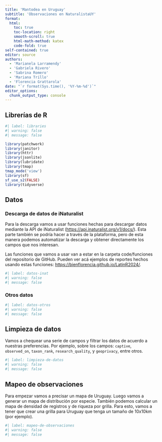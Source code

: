 ```yaml
---
title: 'Mantodea en Uruguay'
subtitle: 'Observaciones en NaturalistaUY'
format: 
  html:
    toc: true
    toc-location: right
    smooth-scroll: true
    html-math-method: katex
    code-fold: true
self-contained: true
editor: source
authors: 
  - 'Marianela Larramendy'
  - 'Gabriela Rivero'
  - 'Sabrina Romero'
  - 'Mariana Trillo'
  - 'Florencia Grattarola'
date: "`r format(Sys.time(), '%Y-%m-%d')`"
editor_options: 
  chunk_output_type: console
---
```


## Librerías de R

```r
#| label: libraries
#| warning: false
#| message: false

library(patchwork)
library(janitor)
library(httr)
library(jsonlite)
library(lubridate)
library(tmap)
tmap_mode('view')
library(sf)
sf_use_s2(FALSE)
library(tidyverse)
```

## Datos

### Descarga de datos de iNaturalist

Para la descarga vamos a usar funciones hechas para descargar datos mediante la API de iNaturalist (<https://api.inaturalist.org/v1/docs/>). Esta parte también se podría hacer a través de la plataforma, pero de esta manera podemos automatizar la descarga y obtener directamente los campos que nos interesan.  

Las funciones que vamos a usar van a estar en la carpeta code/funciones del repositorio de GitHub. Pueden ver acá ejemplos de reportes hechos usando estas funciones: <https://bienflorencia.github.io/LatinR2024/>.   

```r
#| label: datos-inat
#| warning: false
#| message: false


```

### Otros datos

```r
#| label: datos-otros
#| warning: false
#| message: false


```

## Limpieza de datos 

Vamos a chequear una serie de campos y filtrar los datos de acuerdo a nuestras preferencias. Por ejemplo, sobre los campos: `captive`, `observed_on`, `taxon_rank`, `research_quality`, y `geoprivacy`, entre otros.

```r
#| label: limpieza-de-datos
#| warning: false
#| message: false

```


## Mapeo de observaciones

Para empezar vamos a precisar un mapa de Uruguay. Luego vamos a generar un mapa de distribución por especie. También podemos calcular un mapa de densidad de registros y de riqueza por grilla. Para esto, vamos a tener que crear una grilla para Uruguay que tenga un tamaño de 10x10km (por ejemplo). 

```r
#| label: mapeo-de-observaciones
#| warning: false
#| message: false


```
